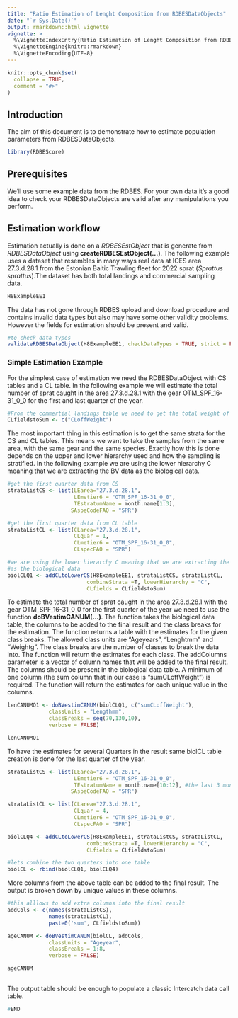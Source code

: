 ```yaml
---
title: "Ratio Estimation of Lenght Composition from RDBESDataObjects"
date: "`r Sys.Date()`"
output: rmarkdown::html_vignette
vignette: >
  %\VignetteIndexEntry{Ratio Estimation of Lenght Composition from RDBESDataObjects}
  %\VignetteEngine{knitr::rmarkdown}
  %\VignetteEncoding{UTF-8}
---
```


```r
knitr::opts_chunk$set(
  collapse = TRUE,
  comment = "#>"
)
```


## Introduction 

The aim of this document is to demonstrate how to estimate population parameters from RDBESDataObjects. 

```r
library(RDBEScore)
```

## Prerequisites

We'll use some example data from the RDBES.  For your own data it's a good idea to check your RDBESDataObjects are valid after any manipulations you perform.


## Estimation workflow

Estimation actually  is done on a *RDBESEstObject* that is generate from *RDBESDataObject* using **createRDBESEstObject(...)**. The following example uses a dataset that  resembles in many ways real data at ICES area 27.3.d.28.1 from the Estonian Baltic Trawling fleet for 2022 sprat (*Sprattus sprattus*).The dataset has both total landings and commercial sampling data.

```r
H8ExampleEE1
```
The data has not gone through RDBES upload and download procedure and  contains invalid data types but also may have some other validity problems. However the fields for estimation should be present and valid.
```r
#to check data types
validateRDBESDataObject(H8ExampleEE1, checkDataTypes = TRUE, strict = FALSE)
```




### Simple Estimation Example


For the simplest case of estimation we need the RDBESDataObject with CS tables and a CL table. In the following example we will estimate the total number of sprat caught in the area 27.3.d.28.1 with the gear OTM_SPF_16-31_0_0 for the first and last quarter of the year.

```r
#From the commertial landings table we need to get the total weight of the catches
CLfieldstoSum <- c("CLoffWeight")
```

The most important thing in this estimation is to get the same strata for the CS and CL tables. This means we want to take the samples from the same area, with the same gear and the same species. Exactly how this is done depends on the upper and lower hierarchy used and how the sampling is stratified. In the following example we are using the lower hierarchy C meaning that we are extracting the BV data as the biological data. 

```r
#get the first quarter data from CS 
strataListCS <- list(LEarea="27.3.d.28.1",
                     LEmetier6 = "OTM_SPF_16-31_0_0",
                     TEstratumName = month.name[1:3],
                    SAspeCodeFAO = "SPR")

#get the first quarter data from CL table
strataListCL <- list(CLarea="27.3.d.28.1",
                     CLquar = 1,
                     CLmetier6 = "OTM_SPF_16-31_0_0",
                     CLspecFAO = "SPR")

#we are using the lower hierarchy C meaning that we are extracting the BV data
#as the biological data
biolCLQ1 <- addCLtoLowerCS(H8ExampleEE1, strataListCS, strataListCL,
                         combineStrata =T, lowerHierarchy = "C",
                         CLfields = CLfieldstoSum)
```

To estimate the total number of sprat caught in the area 27.3.d.28.1 with the gear OTM_SPF_16-31_0_0 for the first quarter of the year we need to use the function **doBVestimCANUM(...)**. The function takes the biological data table, the columns to be added to the final result and the class breaks for the estimation. The function returns a table with the estimates for the given class breaks.
The allowed class units are "Ageyears", "Lenghtmm" and "Weightg". The class breaks are the number of classes to break the data into. The function will return the estimates for each class.
The addColumns parameter is a vector of column names that will be added to the final result. The columns should be present in the biological data table. A minimum of one column (the sum column that in our case is "sumCLoffWeight") is required. The function will return the estimates for each unique value in the columns.

```r
lenCANUMQ1 <- doBVestimCANUM(biolCLQ1, c("sumCLoffWeight"),
             classUnits = "Lengthmm",
             classBreaks = seq(70,130,10),
             verbose = FALSE)

lenCANUMQ1
```


To have the estimates for several Quarters in the result same biolCL table creation is done for the last quarter of the year. 

```r
strataListCS <- list(LEarea="27.3.d.28.1",
                     LEmetier6 = "OTM_SPF_16-31_0_0",
                     TEstratumName = month.name[10:12], #the last 3 months of the year
                    SAspeCodeFAO = "SPR")

strataListCL <- list(CLarea="27.3.d.28.1",
                     CLquar = 4,
                     CLmetier6 = "OTM_SPF_16-31_0_0",
                     CLspecFAO = "SPR")

biolCLQ4 <- addCLtoLowerCS(H8ExampleEE1, strataListCS, strataListCL,
                         combineStrata =T, lowerHierarchy = "C",
                         CLfields = CLfieldstoSum)
```

```r
#lets combine the two quarters into one table
biolCL <- rbind(biolCLQ1, biolCLQ4)
```

More columns from the above table can be added to the final result. The output is broken down by unique values in these columns.

```r
#this alllows to add extra columns into the final result 
addCols <- c(names(strataListCS),
             names(strataListCL),
             paste0('sum', CLfieldstoSum))

ageCANUM <- doBVestimCANUM(biolCL, addCols,
             classUnits = "Ageyear",
             classBreaks = 1:8,
             verbose = FALSE)

ageCANUM
             
```


The output table should be enough to populate a classic Intercatch data call table. 







```r

#END
```

